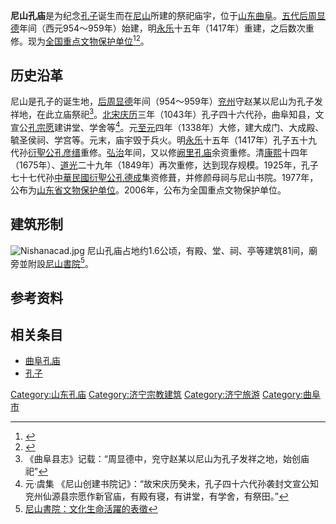 {{文物保护单位
| 级别 = 全国
| 名称 = 尼山孔庙和[[尼山书院|书院]]
| 图片 = 尼山孔庙及书院国保.jpg
| 编号 = 6-618
| 分类 = 古建筑
| 时代 = [[明朝|明]]至[[中華民國|民]]
| 所在 = [[山东省|山东省]][[曲阜市|曲阜市]]
| 登录 = 2006年
| Cat = 山东全国重点文物保护单位
}}

'''尼山孔庙'''是为纪念[[孔子|孔子]]诞生而在[[尼山|尼山]]所建的祭祀庙宇，位于[[山东|山东]][[曲阜|曲阜]]。[[五代|五代]][[后周|后周]][[显德|显德]]年间（西元954～959年）始建，明[[永乐_(明朝)|永乐]]十五年（1417年）重建，之后数次重修。现为[[全国重点文物保护单位|全国重点文物保护单位]]<ref name="">{{cite web | language =  | publisher = 曲阜市情网 | title = 尼山孔庙 | url = http://www.qfsq.com/news/view.asp?id=592 | author =  | date =  | accessdate = 2009-10-03 | archive-date = 2014-07-15 | archive-url = https://web.archive.org/web/20140715012110/http://www.qfsq.com/news/view.asp?id=592 | dead-url = yes }}</ref><ref>{{cite web| language =| publisher =曲阜尼山网| title =尼山孔庙与尼山书院| url =http://www.qufu.gov.cn/nanxin/news/view.asp?id=35| author =| date =| accessdate =2009-10-03}}{{dead link|date=2017年12月 |bot=InternetArchiveBot |fix-attempted=yes }}</ref>。

== 历史沿革 ==
尼山是孔子的诞生地，[[后周|后周]][[显德|显德]]年间（954～959年）[[兖州|兖州]]守赵某以尼山为孔子发祥地，在此立庙祭祀<ref>《曲阜县志》记载：“周显德中，兖守赵某以尼山为孔子发祥之地，始创庙祀”</ref>。[[北宋|北宋]][[庆历|庆历]]三年（1043年）孔子四十六代孙，曲阜知县，文宣公[[孔宗愿|孔宗愿]]建讲堂、学舍等<ref>元·虞集 《尼山创建书院记》：“故宋庆历癸未，孔子四十六代孙袭封文宣公知兖州仙源县宗愿作新官庙，有殿有寝，有讲堂，有学舍，有祭田。”</ref>。元[[至元_(元惠宗)|至元]]四年（1338年）大修，建大成门、大成殿、毓圣侯祠、学宫等。元末，庙宇毁于兵火。明[[永乐_(明朝)|永乐]]十五年（1417年）孔子五十九代孙[[衍聖公|衍聖公]][[孔彦缙|孔彦缙]]重修。[[弘治|弘治]]年间，又以修[[曲阜孔庙|阙里孔庙]]余资重修。清[[康熙|康熙]]十四年（1675年）、[[道光|道光]]二十九年（1849年）再次重修，达到现存规模。1925年，孔子七十七代孙[[中華民國|中華民國]][[衍聖公|衍聖公]][[孔德成|孔德成]]集资修葺，并修颜母祠与尼山书院。1977年，公布为[[山东省文物保护单位|山东省文物保护单位]]。2006年，公布为全国重点文物保护单位。

== 建筑形制 ==
[[File:Nishanacad.jpg|thumb]]
尼山孔庙占地约1.6公顷，有殿、堂、祠、亭等建筑81间，廟旁並附設[[尼山書院|尼山書院]]<ref name="尼山書院"> [http://wslo.blog.163.com/blog/static/2087521482012621113938132/ 尼山書院：文化生命活躍的表徵]{{dead link|date=2017年12月 |bot=InternetArchiveBot |fix-attempted=yes }} </ref>。

== 参考资料 ==
{{reflist|2}}

== 相关条目 ==
{{commons|Category:Confucian Temple of Mount Ni}}
*[[曲阜孔庙|曲阜孔庙]]
*[[孔子|孔子]]

{{山东全国重点文物保护单位}}

[[Category:山东孔庙|Category:山东孔庙]]
[[Category:济宁宗教建筑|Category:济宁宗教建筑]]
[[Category:济宁旅游|Category:济宁旅游]]
[[Category:曲阜市|Category:曲阜市]]